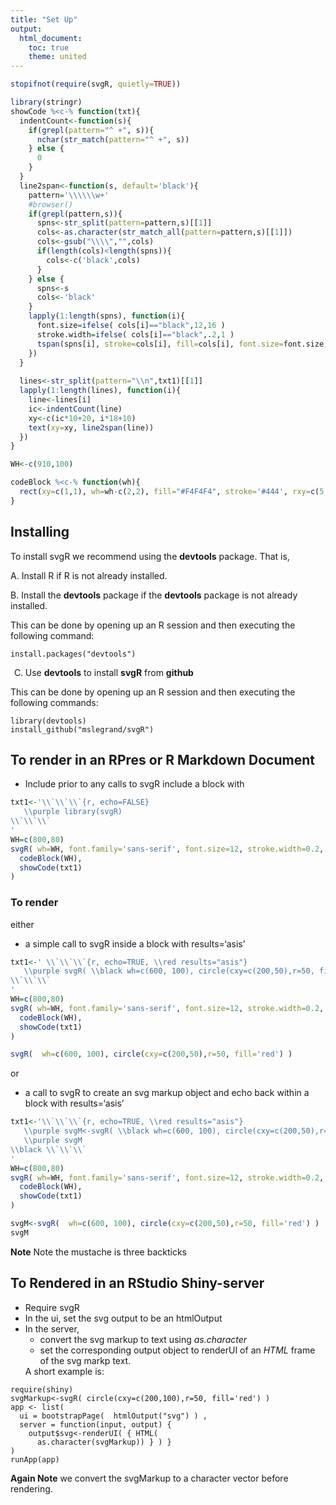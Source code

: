```yaml
---
title: "Set Up"
output:
  html_document:
    toc: true
    theme: united
---
```


```r
stopifnot(require(svgR, quietly=TRUE))
```


```r
library(stringr)
showCode %<c-% function(txt){
  indentCount<-function(s){
    if(grepl(pattern="^ +", s)){
      nchar(str_match(pattern="^ +", s))   
    } else {
      0
    }
  }
  line2span<-function(s, default='black'){
    pattern='\\\\\\w+'
    #browser()
    if(grepl(pattern,s)){
      spns<-str_split(pattern=pattern,s)[[1]]
      cols<-as.character(str_match_all(pattern=pattern,s)[[1]])
      cols<-gsub("\\\\","",cols)
      if(length(cols)<length(spns)){
        cols<-c('black',cols)
      }
    } else {
      spns<-s
      cols<-'black'
    }
    lapply(1:length(spns), function(i){
      font.size=ifelse( cols[i]=="black",12,16 )
      stroke.width=ifelse( cols[i]=="black",.2,1 )
      tspan(spns[i], stroke=cols[i], fill=cols[i], font.size=font.size, stroke.width=stroke.width)
    })
  }
  
  lines<-str_split(pattern="\\n",txt1)[[1]]  
  lapply(1:length(lines), function(i){
    line<-lines[i]
    ic<-indentCount(line)
    xy<-c(ic*10+20, i*18+10)
    text(xy=xy, line2span(line))
  })
}

WH<-c(910,100)

codeBlock %<c-% function(wh){
  rect(xy=c(1,1), wh=wh-c(2,2), fill="#F4F4F4", stroke='#444', rxy=c(5,5), stroke.width=.3)
}
```

## Installing


To install svgR  we recommend using the **devtools** package.  That is,

A. Install R if R is not already installed.

B. Install the **devtools** package if the **devtools** package is not already installed.


This can be done by opening up an R session and then executing the following command:

 
```
install.packages("devtools")
```

C.  Use **devtools** to install **svgR** from **github**


This can be done by opening up an R session and then executing the following commands:

```
library(devtools)
install_github("mslegrand/svgR")
```


## To render in an RPres or R Markdown Document 

- Include prior to any calls to svgR include a block with

```r
txt1<-'\\`\\`\\`{r, echo=FALSE}
   \\purple library(svgR)
\\`\\`\\`
'
WH=c(800,80)
svgR( wh=WH, font.family='sans-serif', font.size=12, stroke.width=0.2, letter.spacing=2,
  codeBlock(WH),
  showCode(txt1)
)
```

### To render 

either 

- a simple call to svgR inside a block with results='asis'

```r
txt1<-' \\`\\`\\`{r, echo=TRUE, \\red results="asis"}
   \\purple svgR( \\black wh=c(600, 100), circle(cxy=c(200,50),r=50, fill="red") \\purple )
\\`\\`\\`
'
WH=c(800,80)
svgR( wh=WH, font.family='sans-serif', font.size=12, stroke.width=0.2, letter.spacing=2,
  codeBlock(WH),
  showCode(txt1)
)
```

```r
svgR(  wh=c(600, 100), circle(cxy=c(200,50),r=50, fill='red') )
```


or

- a call to svgR to create an svg markup object and echo back within a block with results='asis'

```r
txt1<-'\\`\\`\\`{r, echo=TRUE, \\red results="asis"}
   \\purple svgM<-svgR( \\black wh=c(600, 100), circle(cxy=c(200,50),r=50, fill="red") \\purple )
   \\purple svgM 
\\black \\`\\`\\`
'
WH=c(800,80)
svgR( wh=WH, font.family='sans-serif', font.size=12, stroke.width=0.2, letter.spacing=2,
  codeBlock(WH),
  showCode(txt1)
)
```

```r
svgM<-svgR(  wh=c(600, 100), circle(cxy=c(200,50),r=50, fill='red') )
svgM
```

**Note** Note the mustache is  three backticks 


## To Rendered in an RStudio **Shiny-server**

- Require svgR
- In the ui, set the svg output to be an htmlOutput
- In the server, 
  + convert the svg markup to text using *as.character*
  + set the corresponding output object to renderUI of an 
  *HTML* frame of the svg markp text.
  
  A short example is:

```
require(shiny)
svgMarkup<-svgR( circle(cxy=c(200,100),r=50, fill='red') )
app <- list(
  ui = bootstrapPage(  htmlOutput("svg") ) ,
  server = function(input, output) {
    output$svg<-renderUI( { HTML(
      as.character(svgMarkup)) } ) } 
) 
runApp(app) 
```
**Again Note**  we convert the svgMarkup to a character vector before rendering.

